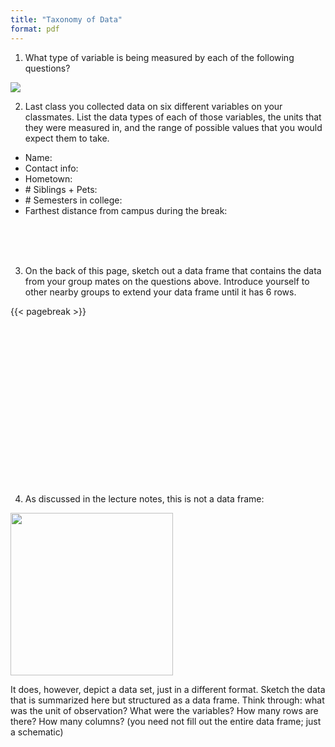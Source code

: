 ```yaml
---
title: "Taxonomy of Data"
format: pdf
---
```


@. What type of variable is being measured by each of the following questions?

   ![](images/variable-types.png)

@. Last class you collected data on six different variables on your classmates. List the data types of each of those variables, the units that they were measured in, and the range of possible values that you would expect them to take.
   
   - Name:
   - Contact info:
   - Hometown:
   - \# Siblings + Pets:
   - \# Semesters in college:
   - Farthest distance from campus during the break:
   
\
\
\

@. On the back of this page, sketch out a data frame that contains the data from your group mates on the questions above. Introduce yourself to other nearby groups to extend your data frame until it has 6 rows.

   {{< pagebreak >}}

   \thispagestyle{empty} 

   \
   \
   \
   \
   \
   \
   \
   \
   \
   \
   \
   \
   \
   \
   \

@. As discussed in the lecture notes, this is not a data frame:

   ![](images/non-tidy-contingency-table.png){fig-alt="Contingency table showing the counts of handedness by sex at birth." width="260" fig-align="center"}

   It does, however, depict a data set, just in a different format. Sketch the data that is summarized here but structured as a data frame. Think through: what was the unit of observation? What were the variables? How many rows are there? How many columns? (you need not fill out the entire data frame; just a schematic)